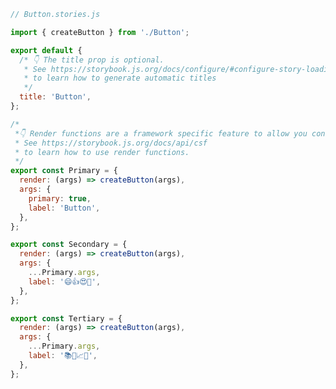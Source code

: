 ```js
// Button.stories.js

import { createButton } from './Button';

export default {
  /* 👇 The title prop is optional.
   * See https://storybook.js.org/docs/configure/#configure-story-loading
   * to learn how to generate automatic titles
   */
  title: 'Button',
};

/*
 *👇 Render functions are a framework specific feature to allow you control on how the component renders.
 * See https://storybook.js.org/docs/api/csf
 * to learn how to use render functions.
 */
export const Primary = {
  render: (args) => createButton(args),
  args: {
    primary: true,
    label: 'Button',
  },
};

export const Secondary = {
  render: (args) => createButton(args),
  args: {
    ...Primary.args,
    label: '😄👍😍💯',
  },
};

export const Tertiary = {
  render: (args) => createButton(args),
  args: {
    ...Primary.args,
    label: '📚📕📈🤓',
  },
};
```
